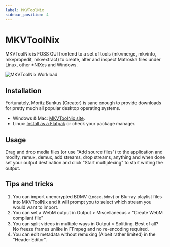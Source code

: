 ```yaml
---
label: MKVToolNix
sidebar_position: 4
---
```


# MKVToolNix

MKVToolNix is FOSS GUI frontend to a set of tools (mkvmerge, mkvinfo, mkvpropedit, mkvextract) to create, alter and inspect Matroska files under Linux, other \*NIXes and Windows.

<picture>
    <source srcset="https://raw.githubusercontent.com/av1-community-contributors/images/main/mkvtoolnix-gui-workload.avif" type="image/avif" />
    <img src="https://raw.githubusercontent.com/av1-community-contributors/images/main/mkvtoolnix-gui-workload.webp" alt="MKVToolNix Workload" />
</picture>

## Installation

Fortunately, Moritz Bunkus (Creator) is sane enough to provide downloads for pretty much all popular desktop operating systems.
- Windows & Mac: [MKVToolNix site](https://mkvtoolnix.download/downloads.html).
- Linux: [Install as a Flatpak](https://flathub.org/apps/org.bunkus.mkvtoolnix-gui) or check your package manager.

## Usage

Drag and drop media files (or use "Add source files") to the application and modify, remux, demux, add streams, drop streams, anything and when done set your output destination and click "Start multiplexing" to start writing the output.

## Tips and tricks

1. You can import unencrypted BDMV (``index.bdmv``) or Blu-ray playlist files into MKVToolNix and it will prompt you to select which stream you would want to import.
2. You can set a WebM output in Output > Miscellaneous > "Create WebM compliant file"
3. You can split videos in multiple ways in Output > Splitting. Best of all? No freeze frames unlike in FFmpeg and no re-encoding required.
4. You can edit metadata without remuxing (Albeit rather limited) in the "Header Editor".